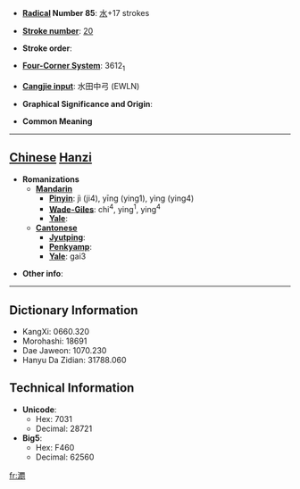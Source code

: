 * '''[[Wiktionary:Chinese radical index| Radical]] Number 85''': [[Wiktionary:Chinese radical index 水|水]]+17 strokes

* '''[[Wiktionary:Chinese total strokes index|Stroke number]]''': [[Wiktionary:Chinese total strokes index 20|20]]

* '''Stroke order''': 

* '''[[Wiktionary:Chinese four corner index|Four-Corner System]]''': 3612<sub>1</sub>

* '''[[Wiktionary:Chinese Cangjie index|Cangjie input]]''': 水田中弓 (EWLN)

* '''Graphical Significance and Origin''': 

* '''Common Meaning'''

----

== [[Chinese]] [[Hanzi]] ==

* '''Romanizations'''
** '''[[Mandarin]]'''
*** '''[[Pinyin]]''': jì (ji4), yīng (ying1), yìng (ying4)
*** '''[[Wade-Giles]]''': chi<sup>4</sup>, ying<sup>1</sup>, ying<sup>4</sup>
*** '''[[Yale]]''': 
** '''[[Cantonese]]'''
*** '''[[Jyutping]]''':
*** '''[[Penkyamp]]''': 
*** '''[[Yale]]''': gai3

* '''Other info''': 

----

== Dictionary Information ==

* KangXi: 0660.320
* Morohashi: 18691
* Dae Jaweon: 1070.230
* Hanyu Da Zidian: 31788.060

== Technical Information ==

* '''Unicode''':
** Hex: 7031
** Decimal: 28721
* '''Big5''':
** Hex: F460
** Decimal: 62560

[[fr:瀱]]